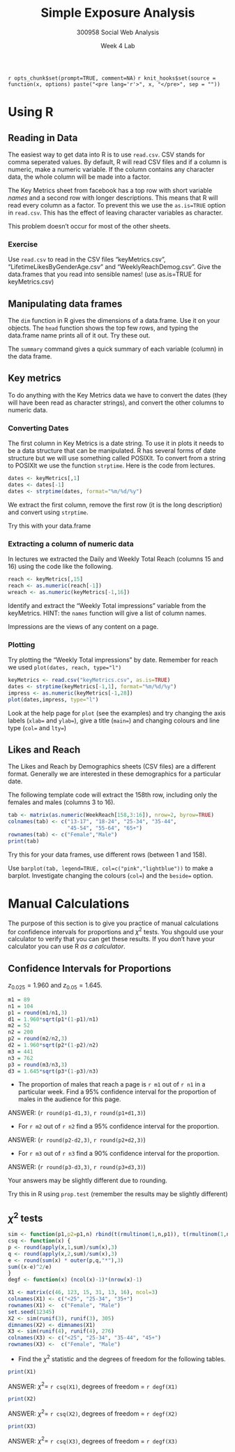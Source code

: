 % Simple Exposure Analysis
% 300958 Social Web Analysis 
% Week 4 Lab

`r opts_chunk$set(prompt=TRUE, comment=NA)`
`r knit_hooks$set(source = function(x, options) paste("<pre lang='r'>", x, "</pre>", sep = ""))`

# Using R
## Reading in Data

The easiest way to get data into R is to use `read.csv`. CSV stands for comma seperated values. 
By default, R will read CSV files and if a column is numeric, make a numeric variable. 
If the column contains any character data, the whole column will be made into a factor.

The Key Metrics sheet from facebook has a top row with short variable *names* and a 
second row with longer descriptions.
This means that R will read every column as a factor. To prevent this we use 
the `as.is=TRUE` option in `read.csv`. This has the effect of leaving character variables as character. 

This problem doesn't occur for most of the other sheets.

### Exercise
Use `read.csv` to read in the CSV files "keyMetrics.csv", "LifetimeLikesByGenderAge.csv" and "WeeklyReachDemog.csv".
Give the data.frames that you read into sensible names! (use as.is=TRUE for keyMetrics.csv)

## Manipulating data frames

The `dim` function in R gives the dimensions of a data.frame. Use it on your objects.
The `head` function shows the top few rows, and typing the data.frame name prints all of it out. Try these out.

The `summary` command gives a quick summary of each variable (column) in the data frame.

## Key metrics

To do anything with the Key Metrics data we have to convert the dates 
(they will have been read as character strings), and convert the other columns to numeric data.

### Converting Dates

The first column in Key Metrics is a date string. To use it in plots it needs to be a data structure
that can be manipulated. R has several forms of date structure but we will use something called POSIXlt.
To convert from a string to POSIXlt we use the function `strptime`. Here is the code from lectures.

```r
dates <- keyMetrics[,1]
dates <- dates[-1]
dates <- strptime(dates, format="%m/%d/%y")
```

We extract the first column, remove the first row (it is the long description) and convert using `strptime`.

Try this with your data.frame

### Extracting a column of numeric data

In lectures we extracted the Daily and Weekly Total Reach (columns 15 and 16) using the code like the following.

```r
reach <- keyMetrics[,15]
reach <- as.numeric(reach[-1])
wreach <- as.numeric(keyMetrics[-1,16])
```

Identify and extract the "Weekly Total impressions" variable from the keyMetrics. HINT: the `names` function will
give a list of column names.

Impressions are the views of any content on a page.

### Plotting
Try plotting the "Weekly Total impressions" by date. Remember for reach we used `plot(dates, reach, type="l")`

```r
keyMetrics <- read.csv("keyMetrics.csv", as.is=TRUE)
dates <- strptime(keyMetrics[-1,1], format="%m/%d/%y")
impress <- as.numeric(keyMetrics[-1,28])
plot(dates,impress, type="l")
```

Look at the help page for `plot` (see the examples) 
and try changing the axis labels (`xlab=` and `ylab=`), give a title (`main=`) and
changing colours and line type (`col=` and `lty=`)

## Likes and Reach

The Likes and Reach by Demographics sheets (CSV files) are a different format. Generally we are 
interested in these demographics for a particular date.

The following template code will extract the 158th row, including only the females and males (columns 3 to 16).

```r
tab <- matrix(as.numeric(WeekReach[158,3:16]), nrow=2, byrow=TRUE)
colnames(tab) <- c("13-17", "18-24", "25-34", "35-44", 
                   "45-54", "55-64", "65+")
rownames(tab) <- c("Female","Male")
print(tab)
```

Try this for your data frames, use different rows (between 1 and 158).

Use `barplot(tab, legend=TRUE, col=c("pink","lightblue"))` to make a barplot. 
Investigate changing the colours (`col=`) and the `beside=` option. 

# Manual Calculations

The purpose of this section is to give you practice of manual calculations for confidence 
intervals for proportions and $\chi^2$ tests. You shgould use your calculator to verify that 
you can get these results. If you don't have your calculator you can use R *as a calculator*.

## Confidence Intervals for Proportions

$z_{0.025} = 1.960$ and $z_{0.05} = 1.645$.

```r
m1 = 89
n1 = 104
p1 = round(m1/n1,3)
d1 = 1.960*sqrt(p1*(1-p1)/n1)
m2 = 52
n2 = 200
p2 = round(m2/n2,3)
d2 = 1.960*sqrt(p2*(1-p2)/n2)
m3 = 441
n3 = 762
p3 = round(m3/n3,3)
d3 = 1.645*sqrt(p3*(1-p3)/n3)

```

* The proportion of males that reach a page is `r m1` out of `r n1` in a particular week. 
Find a 95% confidence interval for
the proportion of males in the audience for this page.

ANSWER: (`r round(p1-d1,3)`, `r round(p1+d1,3)`)

* For `r m2` out of `r n2` find a 95% confidence interval for
the proportion.

ANSWER: (`r round(p2-d2,3)`, `r round(p2+d2,3)`)

* For `r m3` out of `r n3` find a 90% confidence interval for
the proportion.

ANSWER: (`r round(p3-d3,3)`, `r round(p3+d3,3)`)

Your answers may be slightly different due to rounding.

Try this in R using `prop.test` (remember the results may be slightly different)

## $\chi^2$ tests

```r
sim <- function(p1,p2=p1,n) rbind(t(rmultinom(1,n,p1)), t(rmultinom(1,n,p2)))
csq <- function(x) {
p <- round(apply(x,1,sum)/sum(x),3)
q <- round(apply(x,2,sum)/sum(x),3)
e <- round(sum(x) * outer(p,q,"*"),3)
sum((x-e)^2/e)
}
degf <- function(x) (ncol(x)-1)*(nrow(x)-1)
```

```r
X1 <- matrix(c(46, 123, 15, 31, 13, 16), ncol=3)
colnames(X1) <- c("<25", "25-34", "35+")
rownames(X1) <-  c("Female", "Male")
set.seed(12345)
X2 <- sim(runif(3), runif(3), 305) 
dimnames(X2) <- dimnames(X1)
X3 <- sim(runif(4), runif(4), 276) 
colnames(X3) <- c("<25", "25-34", "35-44", "45+")
rownames(X3) <-  c("Female", "Male")
```

* Find the $\chi^2$ statistic and the degrees of freedom for the following tables.

```r
print(X1)
```

ANSWER: $\chi^2 =$ `r csq(X1)`, degrees of freedom = `r degf(X1)`

```r
print(X2)
```

ANSWER: $\chi^2 =$ `r csq(X2)`, degrees of freedom = `r degf(X2)`

```r
print(X3)
```

ANSWER: $\chi^2 =$ `r csq(X3)`, degrees of freedom = `r degf(X3)`
